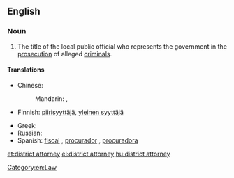 ==English==
{{wikipedia}}

===Noun===
{{en-noun|head=[[district]] [[attorney]]}}

# {{American}} The title of the local public official who represents the government in the [[prosecution]] of alleged [[criminal]]s.

====Translations====
{{trans-top|title}}
* Chinese:
*: Mandarin: {{t|cmn|地方檢察官|sc=Hani}}, {{t|cmn|地方检察官|tr=dìfāng jiǎncháguān|sc=Hani}}
* Finnish: [[piirisyyttäjä]], [[yleinen syyttäjä]]
{{trans-mid}}
* Greek: {{t+|el|εισαγγελέας|m|tr=issageléas|sc=Grek}}
* Russian: {{t+|ru|прокурор|m|tr=prokurór}}
* Spanish: [[fiscal]] {{m|f}}, [[procurador]] {{m}}, [[procuradora]] {{f}}
{{trans-bottom}}

[[Category:en:Law]]

[[et:district attorney]]
[[el:district attorney]]
[[hu:district attorney]]